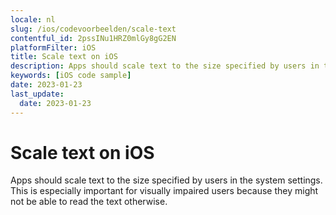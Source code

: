 ```yaml
---
locale: nl
slug: /ios/codevoorbeelden/scale-text
contentful_id: 2pssINu1HRZ0mlGy8gG2EN
platformFilter: iOS
title: Scale text on iOS
description: Apps should scale text to the size specified by users in the system settings.
keywords: [iOS code sample]
date: 2023-01-23
last_update:
  date: 2023-01-23
---
```


# Scale text on iOS

Apps should scale text to the size specified by users in the system settings. This is especially important for visually impaired users because they might not be able to read the text otherwise.

<CodeSample id="text-scale" locale="nl" platform="ios"/>
